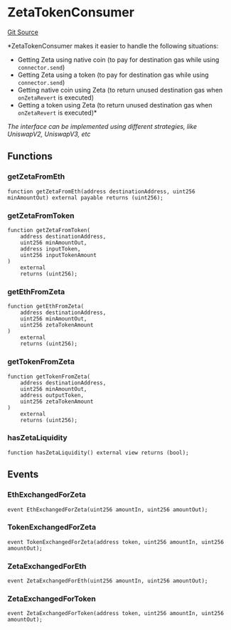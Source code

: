 # ZetaTokenConsumer
[Git Source](https://github.com/zeta-chain/protocol-contracts/blob/main/docs/src/contracts/evm/legacy/ZetaInterfaces.sol)

*ZetaTokenConsumer makes it easier to handle the following situations:
- Getting Zeta using native coin (to pay for destination gas while using `connector.send`)
- Getting Zeta using a token (to pay for destination gas while using `connector.send`)
- Getting native coin using Zeta (to return unused destination gas when `onZetaRevert` is executed)
- Getting a token using Zeta (to return unused destination gas when `onZetaRevert` is executed)*

*The interface can be implemented using different strategies, like UniswapV2, UniswapV3, etc*


## Functions
### getZetaFromEth


```solidity
function getZetaFromEth(address destinationAddress, uint256 minAmountOut) external payable returns (uint256);
```

### getZetaFromToken


```solidity
function getZetaFromToken(
    address destinationAddress,
    uint256 minAmountOut,
    address inputToken,
    uint256 inputTokenAmount
)
    external
    returns (uint256);
```

### getEthFromZeta


```solidity
function getEthFromZeta(
    address destinationAddress,
    uint256 minAmountOut,
    uint256 zetaTokenAmount
)
    external
    returns (uint256);
```

### getTokenFromZeta


```solidity
function getTokenFromZeta(
    address destinationAddress,
    uint256 minAmountOut,
    address outputToken,
    uint256 zetaTokenAmount
)
    external
    returns (uint256);
```

### hasZetaLiquidity


```solidity
function hasZetaLiquidity() external view returns (bool);
```

## Events
### EthExchangedForZeta

```solidity
event EthExchangedForZeta(uint256 amountIn, uint256 amountOut);
```

### TokenExchangedForZeta

```solidity
event TokenExchangedForZeta(address token, uint256 amountIn, uint256 amountOut);
```

### ZetaExchangedForEth

```solidity
event ZetaExchangedForEth(uint256 amountIn, uint256 amountOut);
```

### ZetaExchangedForToken

```solidity
event ZetaExchangedForToken(address token, uint256 amountIn, uint256 amountOut);
```

